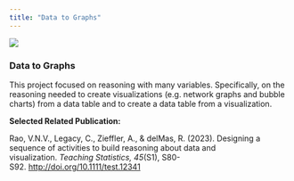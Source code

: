 ```yaml
---
title: "Data to Graphs"
---
```


![](images/Untitled design-01.png)

### Data to Graphs

This project focused on reasoning with many variables. Specifically, on the reasoning needed to create visualizations (e.g. network graphs and bubble charts) from a data table and to create a data table from a visualization.

**Selected Related Publication:**

Rao, V.N.V., Legacy, C., Zieffler, A., & delMas, R. (2023). Designing a sequence of activities to build reasoning about data and visualization. *Teaching Statistics, 45*(S1), S80-S92. <http://doi.org/10.1111/test.12341> 
